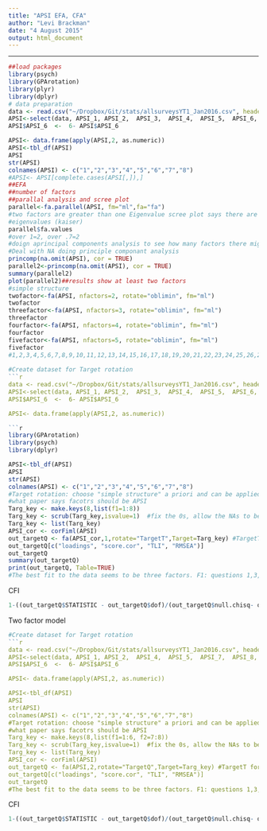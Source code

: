 ```yaml
---
title: "APSI EFA, CFA"
author: "Levi Brackman"
date: "4 August 2015"
output: html_document
---
```

---

```r
##load packages
library(psych)
library(GPArotation)
library(plyr)
library(dplyr)
# data preparation
data <- read.csv("~/Dropbox/Git/stats/allsurveysYT1_Jan2016.csv", header=T)
APSI<-select(data, APSI_1, APSI_2,  APSI_3,  APSI_4,  APSI_5,  APSI_6, APSI_7, APSI_8)
APSI$APSI_6  <-  6- APSI$APSI_6

APSI<- data.frame(apply(APSI,2, as.numeric))
APSI<-tbl_df(APSI)
APSI
str(APSI)
colnames(APSI) <- c("1","2","3","4","5","6","7","8")
#APSI<- APSI[complete.cases(APSI[,]),]
##EFA
##number of factors
##parallal analysis and scree plot
parallel<-fa.parallel(APSI, fm="ml",fa="fa")
#two factors are greater than one Eigenvalue scree plot says there are two factors. Paralel analysis suggests 4 factors
#eigenvalues (kaiser)
parallel$fa.values
#over 1=2, over .7=2
#doign aprincipal components analysis to see how many factors there might be using that method
#Deal with NA doing principle componant analysis
princomp(na.omit(APSI), cor = TRUE)
parallel2<-princomp(na.omit(APSI), cor = TRUE)
summary(parallel2)
plot(parallel2)##results show at least two factors
#simple structure
twofactor<-fa(APSI, nfactors=2, rotate="oblimin", fm="ml")
twofactor
threefactor<-fa(APSI, nfactors=3, rotate="oblimin", fm="ml")
threefactor
fourfactor<-fa(APSI, nfactors=4, rotate="oblimin", fm="ml")
fourfactor
fivefactor<-fa(APSI, nfactors=5, rotate="oblimin", fm="ml")
fivefactor
#1,2,3,4,5,6,7,8,9,10,11,12,13,14,15,16,17,18,19,20,21,22,23,24,25,26,27,28,29,30,31,32,33
 
#Create dataset for Target rotation
```r
data <- read.csv("~/Dropbox/Git/stats/allsurveysYT1_Jan2016.csv", header=T)
APSI<-select(data, APSI_1, APSI_2,  APSI_3,  APSI_4,  APSI_5,  APSI_6, APSI_7, APSI_8)
APSI$APSI_6  <-  6- APSI$APSI_6

APSI<- data.frame(apply(APSI,2, as.numeric))

```r
library(GPArotation)
library(psych)
library(dplyr)

APSI<-tbl_df(APSI)
APSI
str(APSI)
colnames(APSI) <- c("1","2","3","4","5","6","7","8")
#Target rotation: choose "simple structure" a priori and can be applied to oblique and orthogonal rotation based on 
#what paper says facotrs should be APSI
Targ_key <- make.keys(8,list(f1=1:8))
Targ_key <- scrub(Targ_key,isvalue=1)  #fix the 0s, allow the NAs to be estimated
Targ_key <- list(Targ_key)
APSI_cor <- corFiml(APSI)
out_targetQ <- fa(APSI_cor,1,rotate="TargetT",Target=Targ_key) #TargetT for orthogonal rotation
out_targetQ[c("loadings", "score.cor", "TLI", "RMSEA")]
out_targetQ
summary(out_targetQ)
print(out_targetQ, Table=TRUE)
#The best fit to the data seems to be three factors. F1: questions 1,3,5,6. f2: 8,7,4. f3: 2,9
```
CFI
```r
1-((out_targetQ$STATISTIC - out_targetQ$dof)/(out_targetQ$null.chisq- out_targetQ$null.dof))
```
Two factor model
```r
#Create dataset for Target rotation
```r
data <- read.csv("~/Dropbox/Git/stats/allsurveysYT1_Jan2016.csv", header=T)
APSI<-select(data, APSI_1, APSI_2,  APSI_4,  APSI_5,  APSI_7,  APSI_8, APSI_3, APSI_6)
APSI$APSI_6  <-  6- APSI$APSI_6

APSI<- data.frame(apply(APSI,2, as.numeric))

APSI<-tbl_df(APSI)
APSI
str(APSI)
colnames(APSI) <- c("1","2","3","4","5","6","7","8")
#Target rotation: choose "simple structure" a priori and can be applied to oblique and orthogonal rotation based on 
#what paper says facotrs should be APSI
Targ_key <- make.keys(8,list(f1=1:6, f2=7:8))
Targ_key <- scrub(Targ_key,isvalue=1)  #fix the 0s, allow the NAs to be estimated
Targ_key <- list(Targ_key)
APSI_cor <- corFiml(APSI)
out_targetQ <- fa(APSI,2,rotate="TargetQ",Target=Targ_key) #TargetT for orthogonal rotation
out_targetQ[c("loadings", "score.cor", "TLI", "RMSEA")]
out_targetQ
#The best fit to the data seems to be three factors. F1: questions 1,3,5,6. f2: 8,7,4. f3: 2,9
```
CFI
```r
1-((out_targetQ$STATISTIC - out_targetQ$dof)/(out_targetQ$null.chisq- out_targetQ$null.dof))
```